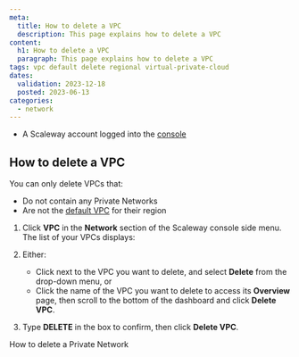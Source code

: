 ```yaml
---
meta:
  title: How to delete a VPC
  description: This page explains how to delete a VPC
content:
  h1: How to delete a VPC
  paragraph: This page explains how to delete a VPC
tags: vpc default delete regional virtual-private-cloud
dates:
  validation: 2023-12-18
  posted: 2023-06-13
categories:
  - network
---
```


<Macro id="requirements" />

- A Scaleway account logged into the [console](https://console.scaleway.com)

## How to delete a VPC

You can only delete VPCs that:
- Do not contain any Private Networks
- Are not the [default VPC](/network/vpc/concepts/#default-vpc) for their region

1. Click **VPC** in the **Network** section of the Scaleway console side menu. The list of your VPCs displays:

    <Lightbox src="scaleway-default-vpc.webp" alt="" />

2. Either:
    - Click <Icon name="more" /> next to the VPC you want to delete, and select **Delete** from the drop-down menu, or
    - Click the name of the VPC you want to delete to access its **Overview** page, then scroll to the bottom of the dashboard and click **Delete VPC**.

3. Type **DELETE** in the box to confirm, then click **Delete VPC**.


<Navigation title="See also">
  <PreviousButton to="/network/vpc/how-to/delete-private-network/">How to delete a Private Network</PreviousButton>
</Navigation>